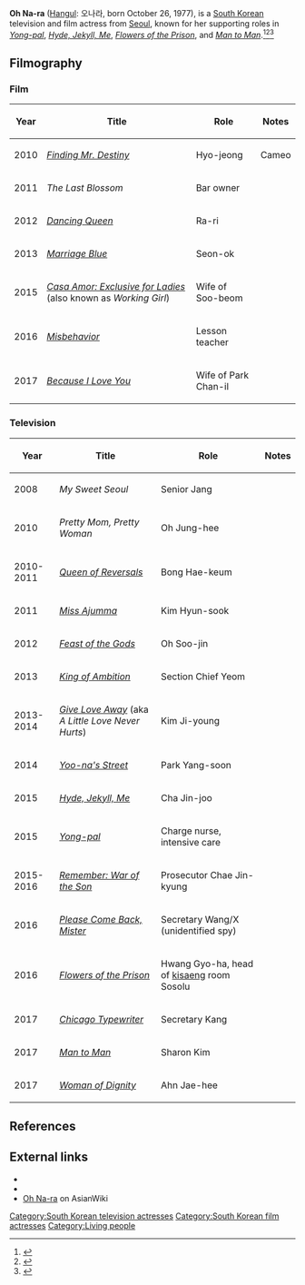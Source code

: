 {{Korean name|[[Oh (Korean name)|Oh]]}}

'''Oh Na-ra''' ([[Hangul]]: 오나라, born October 26, 1977), is a [[South Korea]]n television and film actress from [[Seoul]], known for her supporting roles in ''[[Yong-pal]]'', ''[[Hyde, Jekyll, Me]]'', ''[[Flowers of the Prison]]'', and ''[[Man to Man (TV series)|Man to Man]]''.<ref>{{cite web|url = http://www.dramabeans.com/2016/10/jtbcs-man-to-man-holds-first-table-read/|title = JTBC’s Man to Man holds first table read|publisher = [[Dramabeans]]|date = October 4, 2016|accessdate = October 22, 2017}}</ref><ref>{{cite web|url = https://www.soompi.com/2015/01/22/first-impressions-hyde-jekyll-me-episodes-1-and-2/|title = First Impressions: “Hyde Jekyll, Me” Episodes 1 and 2|date = January 22, 2015|accessdate = October 22, 2017|publisher = [[Soompi]]}}</ref><ref>{{cite web|url = http://theseoulinme.com/yong-pal/|title = Yong Pal|publisher = The Seoul in Me|accessdate = October 22, 2017}}</ref>

== Filmography ==

=== Film ===

{| class="wikitable sortable" border="1"
! Year !! Title !! Role !! Notes
|-
| 2010 || ''[[Finding Mr. Destiny]]'' || Hyo-jeong || Cameo
|-
| 2011 || ''The Last Blossom'' || Bar owner ||
|-
| 2012 || ''[[Dancing Queen (2012 film)|Dancing Queen]]'' || Ra-ri ||
|-
| 2013 || ''[[Marriage Blue]]'' || Seon-ok ||
|-
| 2015 || ''[[Casa Amor: Exclusive for Ladies]]'' (also known as ''Working Girl'') || Wife of Soo-beom ||
|-
| 2016 || ''[[Misbehavior (film)|Misbehavior]]'' || Lesson teacher ||
|-
| 2017 || ''[[Because I Love You (2017 film)|Because I Love You]]'' || Wife of Park Chan-il ||
|}

=== Television ===

{| class="wikitable sortable" border="1"
! Year !! Title !! Role !! Notes
|-
| 2008 || ''My Sweet Seoul'' || Senior Jang ||
|-
| 2010 || ''Pretty Mom, Pretty Woman'' || Oh Jung-hee ||
|-
| 2010-2011 || ''[[Queen of Reversals]]'' || Bong Hae-keum ||
|-
| 2011 || ''[[Miss Ajumma]]'' || Kim Hyun-sook ||
|-
| 2012 || ''[[Feast of the Gods (TV series)|Feast of the Gods]]'' || Oh Soo-jin ||
|-
| 2013 || ''[[King of Ambition]]'' || Section Chief Yeom ||
|-
| 2013-2014 || ''[[Give Love Away]]'' (aka ''A Little Love Never Hurts'') || Kim Ji-young ||
|-
| 2014 || ''[[Yoo-na's Street]]'' || Park Yang-soon ||
|-
| 2015 || ''[[Hyde, Jekyll, Me]]'' || Cha Jin-joo ||
|-
| 2015 || ''[[Yong-pal]]'' || Charge nurse, intensive care ||
|-
| 2015-2016 || ''[[Remember: War of the Son]]'' || Prosecutor Chae Jin-kyung ||
|-
| 2016 || ''[[Please Come Back, Mister]]'' || Secretary Wang/X (unidentified spy) ||
|-
| 2016 || ''[[Flowers of the Prison]]'' || Hwang Gyo-ha, head of [[kisaeng]] room Sosolu ||
|-
| 2017 || ''[[Chicago Typewriter (TV series)|Chicago Typewriter]]'' || Secretary Kang ||
|-
| 2017 || ''[[Man to Man (TV series)|Man to Man]]'' || Sharon Kim ||
|-
| 2017 || ''[[Woman of Dignity]]'' || Ahn Jae-hee  ||
|}

== References ==

{{reflist|30em}}

== External links ==

* {{hancinema person|Oh_Na-ra}}
* {{IMDb name|5708841|Oh Na-ra}}
* [http://asianwiki.com/Oh_Na-Ra Oh Na-ra] on AsianWiki

[[Category:South Korean television actresses]]
[[Category:South Korean film actresses]]
[[Category:Living people]]
